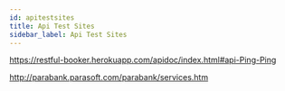 ```yaml
---
id: apitestsites
title: Api Test Sites
sidebar_label: Api Test Sites
---
```


https://restful-booker.herokuapp.com/apidoc/index.html#api-Ping-Ping


http://parabank.parasoft.com/parabank/services.htm